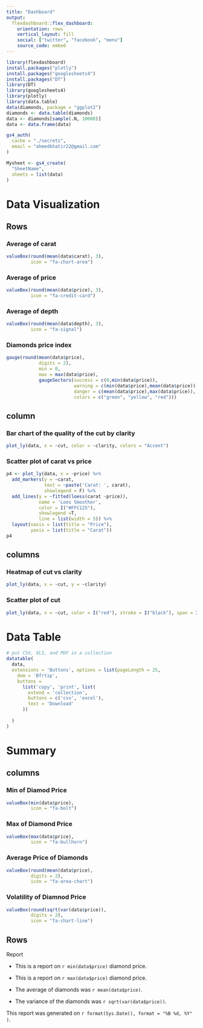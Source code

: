 ```yaml
---
title: "Dashboard"
output: 
  flexdashboard::flex_dashboard:
    orientation: rows
    vertical_layout: fill
    social: ["twitter", "facebook", "menu"]
    source_code: embed
---
```


```r
library(flexdashboard)
install.packages("plotly")
install.packages("googlesheets4")
install.packages("DT")
library(DT)
library(googlesheets4)
library(plotly)
library(data.table)
data(diamonds, package = "ggplot2")
diamonds <- data.table(diamonds)
data <- diamonds[sample(.N, 10000)]
data <- data.frame(data)
```




```r
gs4_auth(
  cache = "./secrets",
  email = "ahmedkhatir22@gmail.com"
)
```

```r
Mysheet <- gs4_create(
  "SheetName",
  sheets = list(data)
)
```





Data Visualization
=======================================

Rows
---------------------------------

### Average of carat

```r
valueBox(round(mean(data$carat), 3),
         icon = "fa-chart-area")
```


### Average of price

```r
valueBox(round(mean(data$price), 3), 
         icon = "fa-credit-card")
```

### Average of depth

```r
valueBox(round(mean(data$depth), 3), 
         icon = "fa-signal")
```

###  Diamonds price index

```r
gauge(round(mean(data$price),
            digits = 2),
            min = 0,
            max = max(data$price),
            gaugeSectors(success = c(0,min(data$price)),
                         warning = c(min(data$price),mean(data$price)),
                         danger = c(mean(data$price),max(data$price)),
                         colors = c("green", "yellow", "red")))
```



column {data-width=350}
---------------------------------

### Bar chart of the quality of the cut by clarity

```r
plot_ly(data, x = ~cut, color = ~clarity, colors = "Accent")
```

### Scatter plot of carat vs price

```r
p4 <- plot_ly(data, x = ~price) %>%
  add_markers(y = ~carat,
              text = ~paste('Carat: ', carat),
              showlegend = F) %>%
  add_lines(y = ~fitted(loess(carat ~price)),
            name = 'Loes Smoother',
            color = I("#FFC125"),
            showlegend =T,
            line = list(width = 5)) %>%
  layout(xaxis = list(title = "Price"),
         yaxis = list(title = "Carat"))
p4
```

columns {data-width=350}
---------------------------------

### Heatmap of cut vs clarity

```r
plot_ly(data, x = ~cut, y = ~clarity)
```


### Scatter plot of cut

```r
plot_ly(data, x = ~cut, color = I("red"), stroke = I("black"), span = I(2))
```


Data Table
============================================


```r
# put CSV, XLS, and PDF in a collection
datatable(
  data,
  extensions = 'Buttons', options = list(pageLength = 25,
    dom = 'Bfrtip',
    buttons = 
      list('copy', 'print', list(
        extend = 'collection',
        buttons = c('csv', 'excel'),
        text = 'Download'
      ))
    
  )
)
```


Summary {data-orientation=columns}
===============================================

columns
-----------------------------------------------

### Min of Diamod Price

```r
valueBox(min(data$price),
         icon = "fa-bolt")
```


### Max of Diamond Price

```r
valueBox(max(data$price),
         icon = "fa-bullhorn")
```

### Average Price of Diamonds

```r
valueBox(round(mean(data$price),
         digits = 2),
         icon = "fa-area-chart")
```


### Volatility of Diamnod Price

```r
valueBox(round(sqrt(var(data$price)),
         digits = 2),
         icon = "fa-chart-line")
```


Rows 
-----------------------------------------

Report

* This is a report on `r min(data$price)` diamond price.

* This is a report on `r max(data$price)` diamond price.

* The average of diamonds was `r mean(data$price)`.

* The variance of the diamonds was `r sqrt(var(data$price))`.

This report was generated on `r format(Sys.Date(), format = "%B %d, %Y" )`.
